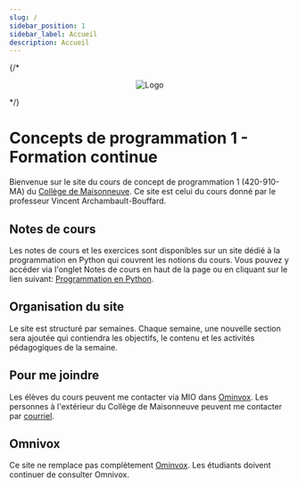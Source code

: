 ```yaml
---
slug: /
sidebar_position: 1
sidebar_label: Accueil
description: Accueil
---
```

{/* <center>
  ![Logo](/img/2C3.svg)
</center> */}

# Concepts de programmation 1 - Formation continue


Bienvenue sur le site du cours de concept de programmation 1 (420-910-MA) du [Collège de
Maisonneuve](https://www.cmaisonneuve.qc.ca/). Ce site est celui du cours donné
par le professeur Vincent Archambault-Bouffard.


## Notes de cours

Les notes de cours et les exercices sont disponibles sur un site dédié à la
programmation en Python qui couvrent les notions du cours. Vous pouvez y
 accéder via l'onglet Notes de cours en haut de la page ou en cliquant sur le
lien suivant: [Programmation en
Python](https://archambaultv-prof.github.io/programmation-python/).

## Organisation du site

Le site est structuré par semaines. Chaque semaine, une nouvelle section sera
ajoutée qui contiendra les objectifs, le contenu et les activités pédagogiques
de la semaine.

## Pour me joindre

Les élèves du cours peuvent me contacter via MIO dans
[Ominvox](https://cmaisonneuve.omnivox.ca/). Les personnes à l'extérieur du
Collège de Maisonneuve peuvent me contacter par
[courriel](mailto:varchambaultbouffard@cmaisonneuve.qc.ca).

## Omnivox

Ce site ne remplace pas complètement [Ominvox](https://cmaisonneuve.omnivox.ca/). Les étudiants doivent continuer
de consulter Omnivox.